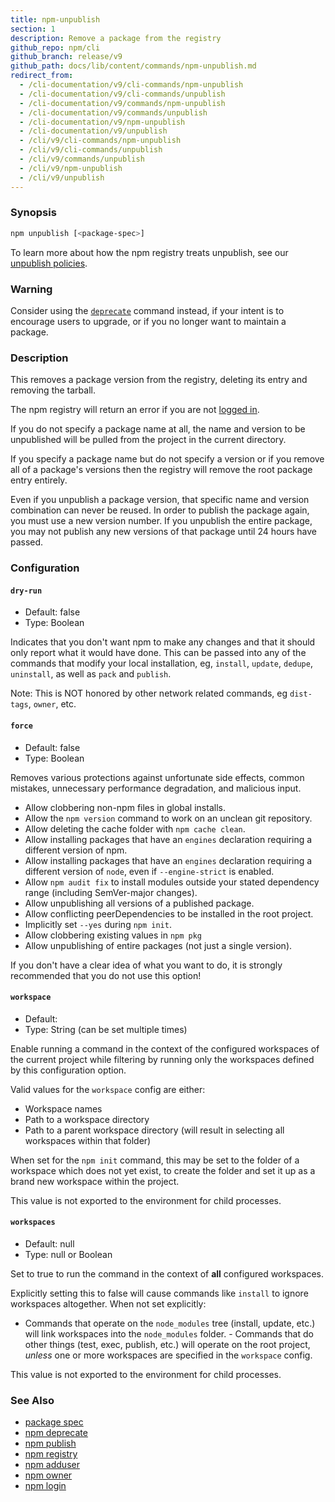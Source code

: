 ```yaml
---
title: npm-unpublish
section: 1
description: Remove a package from the registry
github_repo: npm/cli
github_branch: release/v9
github_path: docs/lib/content/commands/npm-unpublish.md
redirect_from:
  - /cli-documentation/v9/cli-commands/npm-unpublish
  - /cli-documentation/v9/cli-commands/unpublish
  - /cli-documentation/v9/commands/npm-unpublish
  - /cli-documentation/v9/commands/unpublish
  - /cli-documentation/v9/npm-unpublish
  - /cli-documentation/v9/unpublish
  - /cli/v9/cli-commands/npm-unpublish
  - /cli/v9/cli-commands/unpublish
  - /cli/v9/commands/unpublish
  - /cli/v9/npm-unpublish
  - /cli/v9/unpublish
---
```


### Synopsis

```bash
npm unpublish [<package-spec>]
```

To learn more about how the npm registry treats unpublish, see our [unpublish policies](https://docs.npmjs.com/policies/unpublish).

### Warning

Consider using the [`deprecate`](/cli/v9/commands/npm-deprecate) command instead, if your intent is to encourage users to upgrade, or if you no longer want to maintain a package.

### Description

This removes a package version from the registry, deleting its entry and removing the tarball.

The npm registry will return an error if you are not [logged in](/cli/v9/commands/npm-adduser).

If you do not specify a package name at all, the name and version to be unpublished will be pulled from the project in the current directory.

If you specify a package name but do not specify a version or if you remove all of a package's versions then the registry will remove the root package entry entirely.

Even if you unpublish a package version, that specific name and version combination can never be reused. In order to publish the package again, you must use a new version number. If you unpublish the entire package, you may not publish any new versions of that package until 24 hours have passed.

### Configuration

#### `dry-run`

- Default: false
- Type: Boolean

Indicates that you don't want npm to make any changes and that it should only report what it would have done. This can be passed into any of the commands that modify your local installation, eg, `install`, `update`, `dedupe`, `uninstall`, as well as `pack` and `publish`.

Note: This is NOT honored by other network related commands, eg `dist-tags`, `owner`, etc.

#### `force`

- Default: false
- Type: Boolean

Removes various protections against unfortunate side effects, common mistakes, unnecessary performance degradation, and malicious input.

- Allow clobbering non-npm files in global installs.
- Allow the `npm version` command to work on an unclean git repository.
- Allow deleting the cache folder with `npm cache clean`.
- Allow installing packages that have an `engines` declaration requiring a different version of npm.
- Allow installing packages that have an `engines` declaration requiring a different version of `node`, even if `--engine-strict` is enabled.
- Allow `npm audit fix` to install modules outside your stated dependency range (including SemVer-major changes).
- Allow unpublishing all versions of a published package.
- Allow conflicting peerDependencies to be installed in the root project.
- Implicitly set `--yes` during `npm init`.
- Allow clobbering existing values in `npm pkg`
- Allow unpublishing of entire packages (not just a single version).

If you don't have a clear idea of what you want to do, it is strongly recommended that you do not use this option!

#### `workspace`

- Default:
- Type: String (can be set multiple times)

Enable running a command in the context of the configured workspaces of the current project while filtering by running only the workspaces defined by this configuration option.

Valid values for the `workspace` config are either:

- Workspace names
- Path to a workspace directory
- Path to a parent workspace directory (will result in selecting all workspaces within that folder)

When set for the `npm init` command, this may be set to the folder of a workspace which does not yet exist, to create the folder and set it up as a brand new workspace within the project.

This value is not exported to the environment for child processes.

#### `workspaces`

- Default: null
- Type: null or Boolean

Set to true to run the command in the context of **all** configured workspaces.

Explicitly setting this to false will cause commands like `install` to ignore workspaces altogether. When not set explicitly:

- Commands that operate on the `node_modules` tree (install, update, etc.) will link workspaces into the `node_modules` folder. - Commands that do other things (test, exec, publish, etc.) will operate on the root project, _unless_ one or more workspaces are specified in the `workspace` config.

This value is not exported to the environment for child processes.

### See Also

- [package spec](/cli/v9/using-npm/package-spec)
- [npm deprecate](/cli/v9/commands/npm-deprecate)
- [npm publish](/cli/v9/commands/npm-publish)
- [npm registry](/cli/v9/using-npm/registry)
- [npm adduser](/cli/v9/commands/npm-adduser)
- [npm owner](/cli/v9/commands/npm-owner)
- [npm login](/cli/v9/commands/npm-adduser)

